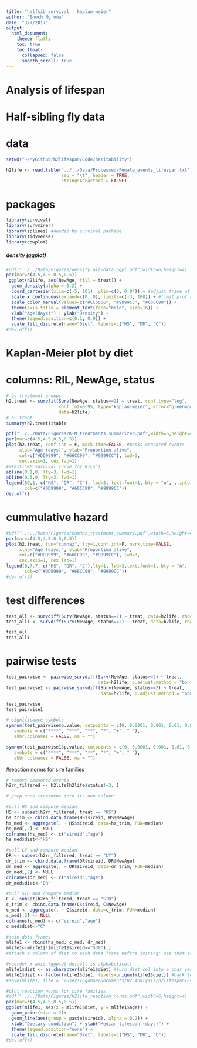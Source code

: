 ```yaml
---
title: "halfsib_survival - kaplan-meier"
author: "Enoch Ng'oma"
date: "3/7/2017"
output:
  html_document:
    theme: flatly
    toc: true
    toc_float:
      collapsed: false
      smooth_scroll: true
---
```


# Analysis of lifespan 
# Half-sibling fly data

# data
```r
setwd("~/MyGithub/h2lifespan/Code/heritability")

h2life <- read.table('../../Data/Processed/Female_events_lifespan.txt',
                     sep = "\t", header = TRUE,
                     stringsAsFactors = FALSE)
```
# packages
```r

library(survival)
library(survminer)
library(splines) #needed by survival package
library(tidyverse) 
library(cowplot)
```

##### density (ggplot)
```r
#pdf("../../Data/Figures/density_all-data_ggpl.pdf",width=6,height=4)
par(mar=c(4.5,4.5,0.5,0.5))
 ggplot(h2life, aes(NewAge, fill = treat)) + 
  geom_density(alpha = 0.2) +
  coord_cartesian(xlim=c(-5, 101), ylim=c(0, 0.04)) + #adjust frame of x-axis
  scale_x_continuous(expand=c(0, 0), limits=c(-3, 100)) + #limit plot area on x-axix
  scale_color_manual(values=c("#CC6666", "#9999CC", "#66CC99")) +
  theme(axis.title = element_text(face="bold", size=16)) +
  xlab("Age(days)") + ylab("Density") +
  theme(legend.position=c(0.1, 0.9)) +
  scale_fill_discrete(name="Diet", labels=c("HS", "DR", "C")) 
#dev.off()
```

# Kaplan-Meier plot by diet 
# columns: RIL, NewAge, status

```r

# by treatment groups
h2.treat <- survfit(Surv(NewAge, status==2) ~ treat, conf.type="log", 
                    conf.int=0.95, type="kaplan-meier", error="greenwood",
                    data=h2life)
# h2.treat
summary(h2.treat)$table

pdf("../../Data/Figures/K-M_treatments_summarized.pdf",width=6,height=4)
par(mar=c(4.5,4.5,0.5,0.5))
plot(h2.treat, conf.int = F, mark.time=FALSE, #masks censored events
     xlab="Age (days)", ylab="Proportion alive",
     col=c("#DD9999", "#66CC99", "#9999CC"), lwd=3,
     cex.axis=1, cex.lab=1)
#mtext("KM survival curve for RILs")
abline(0.1,0, lty=3, lwd=1)
abline(0.5,0, lty=3, lwd=1)
legend(80,1, c("HS", "DR", "C"), lwd=3, text.font=1, bty = "n", y.intersp = 1.0, 
       col=c("#DD9999", "#66CC99", "#9999CC"))
dev.off()
```

# cummulative hazard
```r

#pdf("../../Data/Figures/CumHaz_treatment_summary.pdf",width=6,height=4)
par(mar=c(4.5,4.5,0.5,0.5))
plot(h2.treat, fun="cumhaz", lty=1,conf.int=F, mark.time=FALSE,
     xlab="Age (days)", ylab="Proportion alive", 
     col=c("#DD9999", "#66CC99", "#9999CC"), lwd=3,
     cex.axis=1, cex.lab=1)
legend(0,7.7, c("HS", "DR", "C"),lty=1, lwd=3,text.font=1, bty = "n",
       col=c("#DD9999", "#66CC99", "#9999CC"))
#dev.off()
```

# test differences
```r

test_all <- survdiff(Surv(NewAge, status==2) ~ treat, data=h2life, rho=0) #log-rank (Mantel-Haenszel) test
test_all1 <- survdiff(Surv(NewAge, status==2) ~ treat, data=h2life, rho=1) # Wilcoxon (Peto & Peto test)

test_all
test_all1
```

# pairwise tests
```r
test_pairwise <- pairwise_survdiff(Surv(NewAge, status==2) ~ treat, 
                                   data=h2life, p.adjust.method = "bonferroni", rho=0)
test_pairwise1 <- pairwise_survdiff(Surv(NewAge, status==2) ~ treat, 
                                    data=h2life, p.adjust.method = "bonferroni", rho=1)

test_pairwise
test_pairwise1

# significance symbols
symnum(test_pairwise$p.value, cutpoints = c(0, 0.0001, 0.001, 0.01, 0.05, 0.1, 1),
   symbols = c("****", "***", "**", "*", "+", " "),
   abbr.colnames = FALSE, na = "")

symnum(test_pairwise1$p.value, cutpoints = c(0, 0.0001, 0.001, 0.01, 0.05, 0.1, 1),
   symbols = c("****", "***", "**", "*", "+", " "),
   abbr.colnames = FALSE, na = "")
```

#reaction norms for sire families

```r
# remove censored events
h2rn_filtered <- h2life[h2life$status!=3, ] 

# prep each treatment into its own column

#pull HS and compute median
HS <- subset(h2rn_filtered, treat == "HS")
hs_trim <- cbind.data.frame(HS$sireid, HS$NewAge)
hs_med <- aggregate(. ~ HS$sireid, data=hs_trim, FUN=median)
hs_med[,2] <- NULL
colnames(hs_med) <- c("sireid","age")
hs_med$diet<-"HS"

#pull LY and compute median
DR <- subset(h2rn_filtered, treat == "LY")
dr_trim <- cbind.data.frame(DR$sireid, DR$NewAge)
dr_med <- aggregate(. ~ DR$sireid, data=dr_trim, FUN=median)
dr_med[,2] <- NULL
colnames(dr_med) <- c("sireid","age")
dr_med$diet<-"DR"

#pull STD and compute median
C <- subset(h2rn_filtered, treat == "STD")
c_trim <- cbind.data.frame(C$sireid, C$NewAge)
c_med <- aggregate(. ~ C$sireid, data=c_trim, FUN=median)
c_med[,2] <- NULL
colnames(c_med) <- c("sireid","age")
c_med$diet<-"C"

#join data frames
mlife1 <- rbind(hs_med, c_med, dr_med)
mlife1<-mlife1[!(mlife1$sireid=="S39"),]
#attach a column of diet to each data frame before joining; use that as fill

#reorder x-axis (ggplot default is alphabetical)
mlife1$diet <- as.character(mlife1$diet) #turn diet col into a char vector
mlife1$diet <- factor(mlife1$diet, levels=unique(mlife1$diet)) #back to ordered factor
#save(mlife1, file = "/Users/ngomae/Documents/H2_Analysis/h2lifespan/Evo17_Portland/h2reacts.Rda")

#plot reaction norms for sire families
#pdf("../../Data/Figures/h2life_reaction_norms.pdf",width=6,height=4)
par(mar=c(4.5,4.5,0.5,0.5))
ggplot(mlife1, aes(x = mlife1$diet, y = mlife1$age)) +
  geom_point(size = 2)+
  geom_line(aes(group = paste(sireid), alpha = 0.2)) +
  xlab("Dietary condition") + ylab("Median lifespan (days)") +
  theme(legend.position="none") +
  scale_fill_discrete(name="Diet", labels=c("HS", "DR", "C")) 
#dev.off()
```



